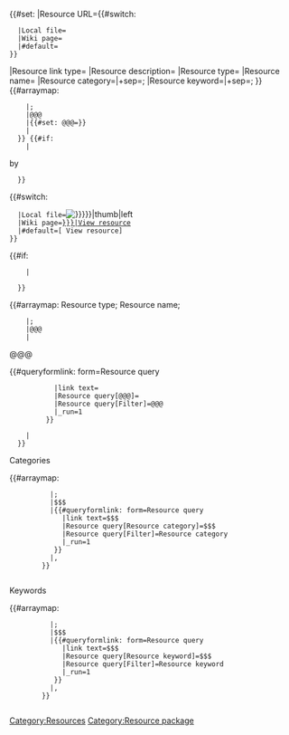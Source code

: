 <includeonly>{{#set:
|Resource URL={{#switch:{{{Resource link type|}}}
   |Local file={{filepath:{{PAGENAME:{{{Resource file|}}}}}}}
   |Wiki page={{fullurl:{{{Resource page|}}}}}
   |#default={{{Resource URL|}}}
 }}
|Resource link type={{{Resource link type|}}}
|Resource description={{{Resource description|}}}
|Resource type={{{Resource type|}}}
|Resource name={{{Resource name|}}}
|Resource category={{{Categories|}}}|+sep=;
|Resource keyword={{{Keywords|}}}|+sep=;
}}<!--

-->{{#arraymap: {{:Project:Resource custom lists}}
     |;
     |@@@
     |{{#set: @@@={{{@@@|}}}}}
     |
   }}<!--

-->[[Category:Resources]]<!--

-->{{#if: {{{Authors|}}}
     |<div class="resource-card-authors">by&nbsp;{{{Authors|}}}</div>
   }}<!--

--><div class="resource-card-url plainlinks">{{#switch:{{{Resource link type|}}}
   |Local file=[[File:{{PAGENAME:{{{Resource file|}}}}}|thumb|left]]
   |Wiki page=[[{{{Resource page|}}}|<span class="mw-ui-button mb-3">View resource</span>]]
   |#default=[{{{Resource URL|}}} <span class="mw-ui-button mb-3">View resource</span>]
 }}</div><!--

-->{{#if: {{{Resource description|}}}
     |<div class="resource-card-description">
{{{Resource description|}}}
      </div>
   }}<!--

--><div class="resource-card"><!--

-->{{#arraymap: Resource type; Resource name; {{:Project:Resource custom lists}}
     |;
     |@@@
     |<div class="resource-card-row">
        <div class="resource-card-row-label">@@@</div>
        <div class="resource-card-row-value">{{#queryformlink: form=Resource query
            |link text={{{@@@|}}}
            |Resource query[@@@]={{{@@@|}}}
            |Resource query[Filter]=@@@
            |_run=1
          }}</div>
      </div>
     |
   }}<!--

   --><div class="resource-card-row">
        <div class="resource-card-row-label">Categories</div>
        <div class="resource-card-row-value">{{#arraymap: {{{Categories|}}}
           |;
           |$$$
           |{{#queryformlink: form=Resource query
              |link text=$$$
              |Resource query[Resource category]=$$$
              |Resource query[Filter]=Resource category
              |_run=1
            }}
           |,&#32;
         }}   
        </div>
      </div><!--

   --><div class="resource-card-row">
        <div class="resource-card-row-label">Keywords</div>
        <div class="resource-card-row-value">{{#arraymap: {{{Keywords|}}}
           |;
           |$$$
           |{{#queryformlink: form=Resource query
              |link text=$$$
              |Resource query[Resource keyword]=$$$
              |Resource query[Filter]=Resource keyword
              |_run=1
            }}
           |,&#32;
         }}   
        </div>
      </div>
    </div></includeonly><noinclude>[[Category:Resource package]]</noinclude>
